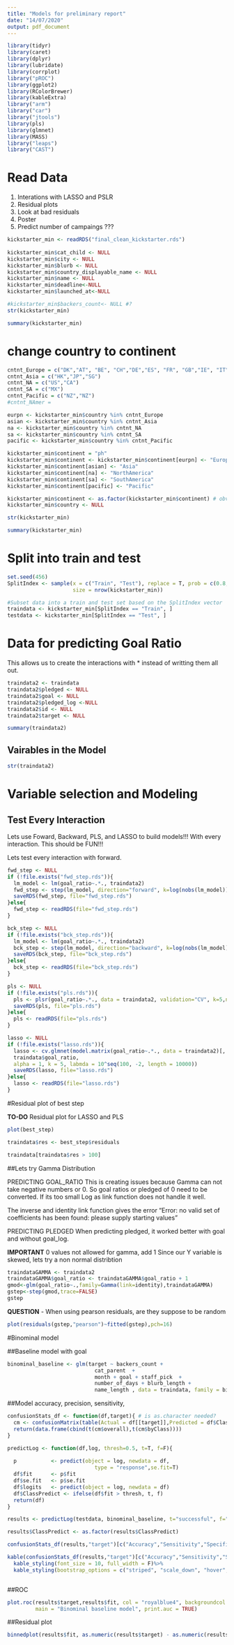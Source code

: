 ```yaml
---
title: "Models for preliminary report"
date: "14/07/2020"
output: pdf_document
---
```


```r
library(tidyr)
library(caret)
library(dplyr)
library(lubridate)
library(corrplot)
library("pROC")
library(ggplot2)
library(RColorBrewer)
library(kableExtra)
library("arm")
library("car")
library("jtools")
library(pls)
library(glmnet)
library(MASS)
library("leaps")
library("CAST")
```

# Read Data 

1. Interations with LASSO and PSLR
2. Residual plots
3. Look at bad residuals
4. Poster
5. Predict number of campaings ???


```r
kickstarter_min <- readRDS("final_clean_kickstarter.rds")
 
kickstarter_min$cat_child <- NULL
kickstarter_min$city <- NULL
kickstarter_min$blurb <- NULL
kickstarter_min$country_displayable_name <- NULL 
kickstarter_min$name <- NULL
kickstarter_min$deadline<-NULL 
kickstarter_min$launched_at<-NULL

#kickstarter_min$backers_count<- NULL #?
str(kickstarter_min)
```

```r
summary(kickstarter_min)
```


# change country to continent 
```r
cntnt_Europe = c("DK","AT", "BE", "CH","DE","ES", "FR", "GB","IE", "IT","LU", "NL","NO","SE")
cntnt_Asia = c("HK","JP","SG")
cntnt_NA = c("US","CA")
cntnt_SA = c("MX")
cntnt_Pacific = c("NZ","NZ")
#cntnt_NAmer =

eurpn <- kickstarter_min$country %in% cntnt_Europe
asian <- kickstarter_min$country %in% cntnt_Asia  
na <- kickstarter_min$country %in% cntnt_NA
sa <- kickstarter_min$country %in% cntnt_SA
pacific <- kickstarter_min$country %in% cntnt_Pacific

kickstarter_min$continent = "ph"
kickstarter_min$continent <- kickstarter_min$continent[eurpn] <- "Europe"
kickstarter_min$continent[asian] <- "Asia"
kickstarter_min$continent[na] <- "NorthAmerica"
kickstarter_min$continent[sa] <- "SouthAmerica"
kickstarter_min$continent[pacific] <- "Pacific"

kickstarter_min$continent <- as.factor(kickstarter_min$continent) # obvisouly needs to be a factor.....
kickstarter_min$country <- NULL
```


```r
str(kickstarter_min)
```


```r
summary(kickstarter_min)
```


# Split into train and test 
```r
set.seed(456) 
SplitIndex <- sample(x = c("Train", "Test"), replace = T, prob = c(0.8,0.2), 
                     size = nrow(kickstarter_min))

#Subset data into a train and test set based on the SplitIndex vector
traindata <- kickstarter_min[SplitIndex == "Train", ]
testdata <- kickstarter_min[SplitIndex == "Test", ]
```

# Data for predicting Goal Ratio
This allows us to create the interactions with * instead of writting them all out. 

```r
traindata2 <- traindata
traindata2$pledged <- NULL
traindata2$goal <- NULL
traindata2$pledged_log <-NULL
traindata2$id <- NULL
traindata2$target <- NULL
```


```r
summary(traindata2)
```

## Vairables in the Model

```r
str(traindata2)
```

# Variable selection and Modeling

## Test Every Interaction
Lets use Foward, Backward, PLS, and LASSO to build models!!! With every interaction. This should be FUN!!!

Lets test every interaction with forward.
```r
fwd_step <- NULL
if (!file.exists("fwd_step.rds")){
  lm_model <- lm(goal_ratio~.*., traindata2)
  fwd_step <- step(lm_model, direction="forward", k=log(nobs(lm_model)))
  saveRDS(fwd_step, file="fwd_step.rds")
}else{
  fwd_step <- readRDS(file="fwd_step.rds")
}

bck_step <- NULL
if (!file.exists("bck_step.rds")){
  lm_model <- lm(goal_ratio~.*., traindata2)
  bck_step <- step(lm_model, direction="backward", k=log(nobs(lm_model)))
  saveRDS(bck_step, file="bck_step.rds")
}else{
  bck_step <- readRDS(file="bck_step.rds")
}

pls <- NULL
if (!file.exists("pls.rds")){
  pls <- plsr(goal_ratio~.*., data = traindata2, validation="CV", k=5,ncomp=7)
  saveRDS(pls, file="pls.rds")
}else{
  pls <- readRDS(file="pls.rds")
}

lasso <- NULL
if (!file.exists("lasso.rds")){
  lasso <- cv.glmnet(model.matrix(goal_ratio~.*., data = traindata2)[, -1],
  traindata$goal_ratio,
  alpha = 1, k = 5, labmda = 10^seq(100, -2, length = 10000))
  saveRDS(lasso, file="lasso.rds")
}else{
  lasso <- readRDS(file="lasso.rds")
}

```


#Residual plot of best step

**TO-DO** Residual plot for LASSO and PLS

```r
plot(best_step)
```

```r
traindata$res <- best_step$residuals
```

```r
traindata[traindata$res > 100]
```



##Lets try Gamma Distribution

PREDICTING GOAL_RATIO
This is creating issues because Gamma can not take negative numbers or 0. So goal ratios or pledged of 0 need to be converted. If its too small Log as link function does not handle it well. 

The inverse and identity link function gives the error "Error: no valid set of coefficients has been found: please supply starting values"

PREDICTING PLEDGED
When predicting pledged, it worked better with goal and without goal_log.


**IMPORTANT** 0 values not allowed for gamma, add 1
Since our Y variable is skewed, lets try a non normal distribtion


```r
traindataGAMMA <- traindata2
traindataGAMMA$goal_ratio <- traindataGAMMA$goal_ratio + 1
gmod<-glm(goal_ratio~.,family=Gamma(link=identity),traindataGAMMA)
gstep<-step(gmod,trace=FALSE)
gstep
```


**QUESTION** - When using pearson residuals, are they suppose to be random
```r
plot(residuals(gstep,"pearson")~fitted(gstep),pch=16)
```


#Binominal model 


##Baseline model with goal  
```r
binominal_baseline <- glm(target ~ backers_count +
                            cat_parent  +
                            month + goal + staff_pick  +
                            number_of_days + blurb_length +
                            name_length , data = traindata, family = binomial)
```


##Model accuracy, precision, sensitivity, 
```r
confusionStats_df <- function(df,target){ # is as.character needed?
  cm <- confusionMatrix(table(Actual = df[[target]],Predicted = df$ClassPredict))
  return(data.frame(cbind(t(cm$overall),t(cm$byClass))))
}

predictLog <- function(df,log, thresh=0.5, t=T, f=F){
    
  p           <- predict(object = log, newdata = df,
                            type = "response",se.fit=T)
  df$fit      <- p$fit
  df$se.fit   <- p$se.fit
  df$logits   <- predict(object = log, newdata = df)
  df$ClassPredict <- ifelse(df$fit > thresh, t, f)
  return(df)
}

results <- predictLog(testdata, binominal_baseline, t="successful", f="failed")

results$ClassPredict <- as.factor(results$ClassPredict)

confusionStats_df(results,"target")[c("Accuracy","Sensitivity","Specificity","Precision")]

kable(confusionStats_df(results,"target")[c("Accuracy","Sensitivity","Specificity","Precision")]* 100, digits = 2, caption = "Model performance in percentage", booktabs = TRUE) %>%
  kable_styling(font_size = 10, full_width = F)%>%
  kable_styling(bootstrap_options = c("striped", "scale_down", "hover", "condensed")) 



```




##ROC 
```r
plot.roc(results$target,results$fit, col = "royalblue4", backgroundcol = "lightskyblue",
         main = "Binominal baseline model", print.auc = TRUE)
```

##Residual plot 

```r
binnedplot(results$fit, as.numeric(results$target) - as.numeric(results$ClassPredict), col.pts = "royalblue4", col.int = "lightskyblue")
```


